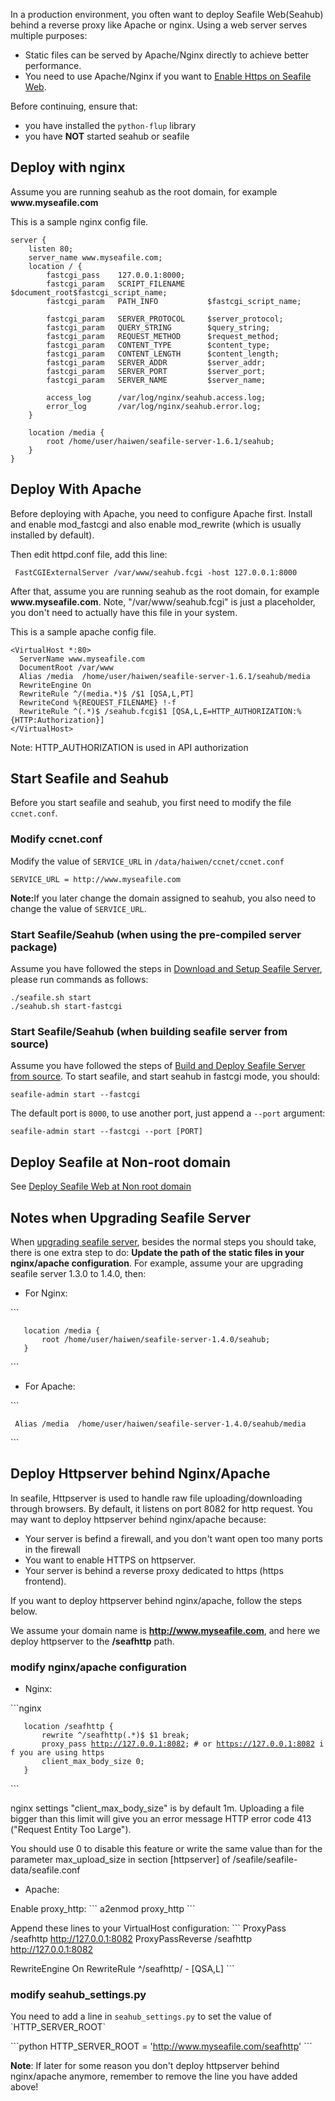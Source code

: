 In a production environment, you often want to deploy Seafile Web(Seahub) behind a reverse proxy like Apache or nginx. Using a web server serves multiple purposes:

* Static files can be served by Apache/Nginx directly to achieve better performance.
* You need to use Apache/Nginx if you want to [[Enable Https on Seafile Web]].

Before continuing, ensure that:

* you have installed the <code>python-flup</code> library
* you have '''NOT''' started seahub or seafile

== Deploy with nginx ==

Assume you are running seahub as the root domain, for example '''www.myseafile.com'''

This is a sample nginx config file.

<pre>
server {
    listen 80;
    server_name www.myseafile.com;
    location / {
        fastcgi_pass    127.0.0.1:8000;
        fastcgi_param   SCRIPT_FILENAME     $document_root$fastcgi_script_name;
        fastcgi_param   PATH_INFO           $fastcgi_script_name;

        fastcgi_param	SERVER_PROTOCOL		$server_protocol;
        fastcgi_param   QUERY_STRING        $query_string;
        fastcgi_param   REQUEST_METHOD      $request_method;
        fastcgi_param   CONTENT_TYPE        $content_type;
        fastcgi_param   CONTENT_LENGTH      $content_length;
        fastcgi_param	SERVER_ADDR         $server_addr;
        fastcgi_param	SERVER_PORT         $server_port;
        fastcgi_param	SERVER_NAME         $server_name;

        access_log      /var/log/nginx/seahub.access.log;
    	error_log       /var/log/nginx/seahub.error.log;
    }       

    location /media {
        root /home/user/haiwen/seafile-server-1.6.1/seahub;
    }
}
</pre>

== Deploy With Apache ==

Before deploying with Apache, you need to configure Apache first. Install and enable mod_fastcgi and also enable mod_rewrite (which is usually installed by default).

Then edit httpd.conf file, add this line:

  FastCGIExternalServer /var/www/seahub.fcgi -host 127.0.0.1:8000

After that, assume you are running seahub as the root domain, for example '''www.myseafile.com'''. Note, "/var/www/seahub.fcgi" is just a placeholder, you don't need to actually have this file in your system.

This is a sample apache config file.

<pre>
<VirtualHost *:80>
  ServerName www.myseafile.com
  DocumentRoot /var/www
  Alias /media  /home/user/haiwen/seafile-server-1.6.1/seahub/media         
  RewriteEngine On
  RewriteRule ^/(media.*)$ /$1 [QSA,L,PT]
  RewriteCond %{REQUEST_FILENAME} !-f
  RewriteRule ^(.*)$ /seahub.fcgi$1 [QSA,L,E=HTTP_AUTHORIZATION:%{HTTP:Authorization}]
</VirtualHost>
</pre>

Note: HTTP_AUTHORIZATION is used in API authorization


== Start Seafile and Seahub ==

Before you start seafile and seahub, you first need to modify the file <code>ccnet.conf</code>.

=== Modify ccnet.conf ===

Modify the value of <code>SERVICE_URL</code> in <code>/data/haiwen/ccnet/ccnet.conf</code>

<pre>
SERVICE_URL = http://www.myseafile.com
</pre>

'''Note: '''If you later change the domain assigned to seahub, you also need to change the value of  <code>SERVICE_URL</code>.

=== Start Seafile/Seahub (when using the pre-compiled server package) ===

Assume you have followed the steps in [[Download and Setup Seafile Server]], please run commands as follows:

<pre>
./seafile.sh start
./seahub.sh start-fastcgi
</pre>

=== Start Seafile/Seahub (when building seafile server from source) ===

Assume you have followed the steps of [[Build and Deploy Seafile Server from source]]. To start seafile, and start seahub in fastcgi mode, you should:

<pre>
seafile-admin start --fastcgi
</pre>

The default port is <code>8000</code>, to use another port, just append a <code>--port</code> argument:

<pre>
seafile-admin start --fastcgi --port [PORT]
</pre>

== Deploy Seafile at Non-root domain ==

See [[Deploy Seafile Web at Non root domain]]

== Notes when Upgrading Seafile Server ==

When [[upgrading seafile server]], besides the normal steps you should take, there is one extra step to do: '''Update the path of the static files in your nginx/apache configuration'''. For example, assume your are upgrading seafile server 1.3.0 to 1.4.0, then:

* For Nginx:

```
    location /media {
        root /home/user/haiwen/seafile-server-1.4.0/seahub;
    }
```
* For Apache:

```
  Alias /media  /home/user/haiwen/seafile-server-1.4.0/seahub/media
```

== Deploy Httpserver behind Nginx/Apache ==

In seafile, Httpserver is used to handle raw file uploading/downloading through browsers. By default, it listens on port 8082 for http request. You may want to deploy httpserver behind nginx/apache because:

* Your server is befind a firewall, and you don't want open too many ports in the firewall
* You want to enable HTTPS on httpserver.
* Your server is behind a reverse proxy dedicated to https (https frontend).

If you want to deploy httpserver behind nginx/apache, follow the steps below.

We assume your domain name is '''http://www.myseafile.com''', and here we deploy httpserver to the '''/seafhttp''' path.

=== modify nginx/apache configuration ===

* Nginx:

```nginx
    location /seafhttp {
        rewrite ^/seafhttp(.*)$ $1 break;
        proxy_pass http://127.0.0.1:8082; # or https://127.0.0.1:8082 if you are using https
        client_max_body_size 0;
    }
```

nginx settings "client_max_body_size" is by default 1m.
Uploading a file bigger than this limit will give you an error message HTTP error code 413 ("Request Entity Too Large").

You should use 0 to disable this feature or write the same value than for the parameter max_upload_size in section [httpserver] of /seafile/seafile-data/seafile.conf

* Apache:
Enable proxy_http:
```
a2enmod proxy_http
```

Append these lines to your VirtualHost configuration:
```
ProxyPass /seafhttp http://127.0.0.1:8082
ProxyPassReverse /seafhttp http://127.0.0.1:8082

RewriteEngine On
RewriteRule ^/seafhttp/ - [QSA,L]
```

=== modify seahub_settings.py ===

You need to add a line in <code>seahub_settings.py</code> to set the value of `HTTP_SERVER_ROOT`

```python
HTTP_SERVER_ROOT = 'http://www.myseafile.com/seafhttp'
```

'''Note''': If later for some reason you don't deploy httpserver behind nginx/apache anymore, remember to remove the line you have added above!
